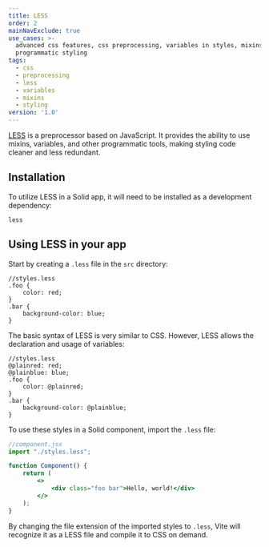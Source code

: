 ```yaml
---
title: LESS
order: 2
mainNavExclude: true
use_cases: >-
  advanced css features, css preprocessing, variables in styles, mixins,
  programmatic styling
tags:
  - css
  - preprocessing
  - less
  - variables
  - mixins
  - styling
version: '1.0'
---
```


[LESS](https://lesscss.org/) is a preprocessor based on JavaScript.
It provides the ability to use mixins, variables, and other programmatic tools, making styling code cleaner and less redundant.

## Installation

To utilize LESS in a Solid app, it will need to be installed as a development dependency:

```package-install-dev
less
```

## Using LESS in your app

Start by creating a `.less` file in the `src` directory:

```less
//styles.less
.foo {
	color: red;
}
.bar {
	background-color: blue;
}
```

The basic syntax of LESS is very similar to CSS.
However, LESS allows the declaration and usage of variables:

```less
//styles.less
@plainred: red;
@plainblue: blue;
.foo {
	color: @plainred;
}
.bar {
	background-color: @plainblue;
}
```

To use these styles in a Solid component, import the `.less` file:

```jsx
//component.jsx
import "./styles.less";

function Component() {
	return (
		<>
			<div class="foo bar">Hello, world!</div>
		</>
	);
}
```

By changing the file extension of the imported styles to `.less`, Vite will recognize it as a LESS file and compile it to CSS on demand.
